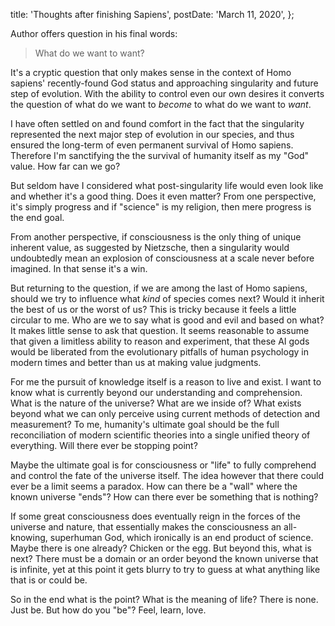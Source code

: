 
  title: 'Thoughts after finishing Sapiens',
  postDate: 'March 11, 2020',
};

Author offers question in his final words:

> What do we want to want?

It's a cryptic question that only makes sense in the context of Homo sapiens' recently-found God status and approaching singularity and future step of evolution. With the ability to control even our own desires it converts the question of what do we want to _become_ to what do we want to _want_.

I have often settled on and found comfort in the fact that the singularity represented the next major step of evolution in our species, and thus ensured the long-term of even permanent survival of Homo sapiens. Therefore I'm sanctifying the the survival of humanity itself as my "God" value. How far can we go?

But seldom have I considered what post-singularity life would even look like and whether it's a good thing. Does it even matter? From one perspective, it's simply progress and if "science" is my religion, then mere progress is the end goal.

From another perspective, if consciousness is the only thing of unique inherent value, as suggested by Nietzsche, then a singularity would undoubtedly mean an explosion of consciousness at a scale never before imagined. In that sense it's a win.

But returning to the question, if we are among the last of Homo sapiens, should we try to influence what _kind_ of species comes next? Would it inherit the best of us or the worst of us? This is tricky because it feels a little circular to me. Who are we to say what is good and evil and based on what? It makes little sense to ask that question. It seems reasonable to assume that given a limitless ability to reason and experiment, that these AI gods would be liberated from the evolutionary pitfalls of human psychology in modern times and better than us at making value judgments.

For me the pursuit of knowledge itself is a reason to live and exist. I want to know what is currently beyond our understanding and comprehension. What is the nature of the universe? What are we inside of? What exists beyond what we can only perceive using current methods of detection and measurement? To me, humanity's ultimate goal should be the full reconciliation of modern scientific theories into a single unified theory of everything. Will there ever be stopping point?

Maybe the ultimate goal is for consciousness or "life" to fully comprehend and control the fate of the universe itself. The idea however that there could ever be a limit seems a paradox. How can there be a "wall" where the known universe "ends"? How can there ever be something that is nothing?

If some great consciousness does eventually reign in the forces of the universe and nature, that essentially makes the consciousness an all-knowing, superhuman God, which ironically is an end product of science. Maybe there is one already? Chicken or the egg. But beyond this, what is next? There must be a domain or an order beyond the known universe that is infinite, yet at this point it gets blurry to try to guess at what anything like that is or could be.

So in the end what is the point? What is the meaning of life? There is none. Just be. But how do you "be"? Feel, learn, love.

